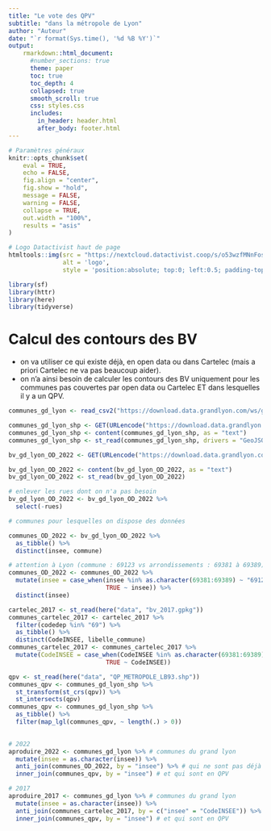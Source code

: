 ```yaml
---
title: "Le vote des QPV"
subtitle: "dans la métropole de Lyon"
author: "Auteur"
date: "`r format(Sys.time(), '%d %B %Y')`"
output:
    rmarkdown::html_document:
      #number_sections: true
      theme: paper
      toc: true
      toc_depth: 4
      collapsed: true
      smooth_scroll: true
      css: styles.css
      includes:
        in_header: header.html
        after_body: footer.html
---
```


```r
# Paramètres généraux
knitr::opts_chunk$set(
	eval = TRUE,
	echo = FALSE,
	fig.align = "center",
	fig.show = "hold",
	message = FALSE,
	warning = FALSE,
	collapse = TRUE,
	out.width = "100%",
	results = "asis"
)
```

```r
# Logo Datactivist haut de page
htmltools::img(src = "https://nextcloud.datactivist.coop/s/o53wzfMNnFosQni/preview", 
               alt = 'logo', 
               style = 'position:absolute; top:0; left:0.5; padding-top:10px;') #padding=taille des espaces autour
```

```r
library(sf)
library(httr)
library(here)
library(tidyverse)
```


# Calcul des contours des BV

- on va utiliser ce qui existe déjà, en open data ou dans Cartelec (mais a priori Cartelec ne va pas beaucoup aider). 
- on n'a ainsi besoin de calculer les contours des BV uniquement pour les communes pas couvertes par open data ou Cartelec ET dans lesquelles il y a un QPV.

```r

communes_gd_lyon <- read_csv2("https://download.data.grandlyon.com/ws/grandlyon/adr_voie_lieu.adrcomgl/all.csv?maxfeatures=100&start=1")

communes_gd_lyon_shp <- GET(URLencode("https://download.data.grandlyon.com/wfs/grandlyon?SERVICE=WFS&VERSION=2.0.0&request=GetFeature&typename=adr_voie_lieu.adrcomgl&outputFormat=application/json; subtype=geojson&SRSNAME=EPSG:4171"))
communes_gd_lyon_shp <- content(communes_gd_lyon_shp, as = "text")
communes_gd_lyon_shp <- st_read(communes_gd_lyon_shp, drivers = "GeoJSON")

```

```r
bv_gd_lyon_OD_2022 <- GET(URLencode("https://download.data.grandlyon.com/wfs/grandlyon?SERVICE=WFS&VERSION=2.0.0&request=GetFeature&typename=ter_territoire.terbureauvoteperim&outputFormat=application/json; subtype=geojson&SRSNAME=EPSG:4171"))

bv_gd_lyon_OD_2022 <- content(bv_gd_lyon_OD_2022, as = "text")
bv_gd_lyon_OD_2022 <- st_read(bv_gd_lyon_OD_2022)

# enlever les rues dont on n'a pas besoin
bv_gd_lyon_OD_2022 <- bv_gd_lyon_OD_2022 %>% 
  select(-rues)

# communes pour lesquelles on dispose des données

communes_OD_2022 <- bv_gd_lyon_OD_2022 %>% 
  as_tibble() %>% 
  distinct(insee, commune)

# attention à Lyon (commune : 69123 vs arrondissements : 69381 à 69389)
communes_OD_2022 <- communes_OD_2022 %>% 
  mutate(insee = case_when(insee %in% as.character(69381:69389) ~ "69123",
                           TRUE ~ insee)) %>% 
  distinct(insee)

```

```r

cartelec_2017 <- st_read(here("data", "bv_2017.gpkg"))
communes_cartelec_2017 <- cartelec_2017 %>% 
  filter(codedep %in% "69") %>% 
  as_tibble() %>% 
  distinct(CodeINSEE, libelle_commune)
communes_cartelec_2017 <- communes_cartelec_2017 %>% 
  mutate(CodeINSEE = case_when(CodeINSEE %in% as.character(69381:69389) ~ "69123",
                           TRUE ~ CodeINSEE))
```

```r

qpv <- st_read(here("data", "QP_METROPOLE_LB93.shp"))
communes_qpv <- communes_gd_lyon_shp %>% 
  st_transform(st_crs(qpv)) %>% 
  st_intersects(qpv)
communes_qpv <- communes_gd_lyon_shp %>% 
  as_tibble() %>% 
  filter(map_lgl(communes_qpv, ~ length(.) > 0))
  
```


```r


# 2022
aproduire_2022 <- communes_gd_lyon %>% # communes du grand lyon
  mutate(insee = as.character(insee)) %>% 
  anti_join(communes_OD_2022, by = "insee") %>% # qui ne sont pas déjà couvertes en OD
  inner_join(communes_qpv, by = "insee") # et qui sont en QPV

# 2017
aproduire_2017 <- communes_gd_lyon %>% # communes du grand lyon
  mutate(insee = as.character(insee)) %>% 
  anti_join(communes_cartelec_2017, by = c("insee" = "CodeINSEE")) %>% # qui ne sont pas déjà couvertes en OD
  inner_join(communes_qpv, by = "insee") # et qui sont en QPV

```


